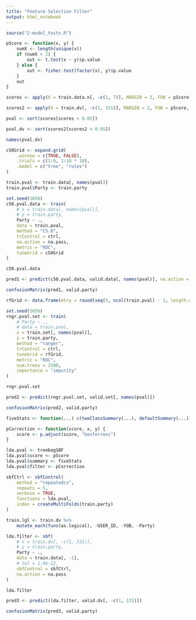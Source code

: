 ```yaml
---
title: "Feature Selection Filter"
output: html_notebook
---
```


```r
source("2-model_tests.R")
```

```r
pScore <- function(x, y) {
    numX <- length(unique(x))
    if (numX > 2) {
        out <- t.test(x ~ y)$p.value
    } else {
        out <- fisher.test(factor(x), y)$p.value
    }
    out
}
```

```r
scores <- apply(X = train.data.n[, -c(1, 7)], MARGIN = 2, FUN = pScore, y = train.data.n$Party)
```

```r
scores2 <- apply(X = train.dv[, -c(1, 331)], MARGIN = 2, FUN = pScore, y = train.dv$Party)
```

```r
pval <- sort(scores[scores < 0.05])
```

```r
pval.dv <- sort(scores2[scores2 < 0.05])
```

```r
names(pval.dv)
```

```r
c50Grid <- expand.grid(
    .winnow = c(TRUE, FALSE),
    .trials = c(1:9, 1:10 * 10),
    .model = c("tree", "rules")
)
```

```r
train.pval <- train.data[, names(pval)]
train.pval$Party <- train.party
```

```r
set.seed(1056)
c50.pval.data <- train(
    # x = train.data[, names(pval)],
    # y = train.party,
    Party ~ .,
    data = train.pval,
    method = "C5.0",
    trControl = ctrl,
    na.action = na.pass,
    metric = "ROC",
    tuneGrid = c50Grid
)
```

```r
c50.pval.data
```

```r
pred1 <- predict(c50.pval.data, valid.data[, names(pval)], na.action = na.pass)
```

```r
confusionMatrix(pred1, valid.party)
```

```r
rfGrid <- data.frame(mtry = round(seq(5, ncol(train.pval) - 1, length.out = 5)))
```

```r
set.seed(1056)
rngr.pval.set <- train(
    # Party ~ .,
    # data = train.pval,
    x = train.set[, names(pval)],
    y = train.party,
    method = "ranger",
    trControl = ctrl,
    tuneGrid = rfGrid,
    metric = "ROC",
    num.trees = 1500,
    importance = "impurity"
)
```

```r
rngr.pval.set
```

```r
pred2 <- predict(rngr.pval.set, valid.set[, names(pval)])
```

```r
confusionMatrix(pred2, valid.party)
```

```r
fiveStats <- function(...) c(twoClassSummary(...), defaultSummary(...))
```

```r
pCorrection <- function(score, x, y) {
    score <- p.adjust(score, "bonferroni")
}
```

```r
lda.pval <- treebagSBF
lda.pval$score <- pScore
lda.pval$summary <- fiveStats
lda.pval$filter <- pCorrection
```

```r
sbfCtrl <- sbfControl(
    method = "repeatedcv",
    repeats = 5,
    verbose = TRUE,
    functions = lda.pval,
    index = createMultiFolds(train.party)
)
```

```r
train.lgl <- train.dv %>%
    mutate_each(funs(as.logical), -USER_ID, -YOB, -Party)
```

```r
lda.filter <- sbf(
    # x = train.dv[, -c(1, 331)],
    # y = train.party,
    Party ~ .,
    data = train.data[, -1],
    # tol = 1.0e-12,
    sbfControl = sbfCtrl,
    na.action = na.pass
)
```

```r
lda.filter
```

```r
pred3 <- predict(lda.filter, valid.dv[, -c(1, 131)])
```

```r
confusionMatrix(pred3, valid.party)
```

